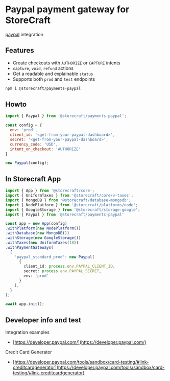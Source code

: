 # Paypal payment gateway for **StoreCraft**

[paypal](https://developer.paypal.com/docs/checkout/) integration

## Features
- Create checkouts with `AUTHORIZE` or `CAPTURE` intents
- `capture`, `void`, `refund` actions
- Get a readable and explainable `status`
- Supports both `prod` and `test` endpoints

```bash
npm i @storecraft/payments-paypal
```

## Howto

```js
import { Paypal } from '@storecraft/payments-paypal';

const config = {
  env: 'prod',
  client_id: '<get-from-your-paypal-dashboard>',
  secret: '<get-from-your-paypal-dashboard>',
  currency_code: 'USD',
  intent_on_checkout: 'AUTHORIZE'
}

new Paypal(config);
```

## In Storecraft App

```ts
import { App } from '@storecraft/core';
import { UniformTaxes } from '@storecraft/core/v-taxes';
import { MongoDB } from '@storecraft/database-mongodb';
import { NodePlatform } from '@storecraft/platforms/node';
import { GoogleStorage } from '@storecraft/storage-google';
import { Paypal } from '@storecraft/payments-paypal'

const app = new App(config)
.withPlatform(new NodePlatform())
.withDatabase(new MongoDB())
.withStorage(new GoogleStorage())
.withTaxes(new UniformTaxes(18))
.withPaymentGateways(
  {
    'paypal_standard_prod': new Paypal(
      { 
        client_id: process.env.PAYPAL_CLIENT_ID, 
        secret: process.env.PAYPAL_SECRET, 
        env: 'prod' 
      }
    ),
  }
);

await app.init();

```

## Developer info and test

Integration examples
- [https://developer.paypal.com/](https://developer.paypal.com/)

Credit Card Generator
- [https://developer.paypal.com/tools/sandbox/card-testing/#link-creditcardgenerator](https://developer.paypal.com/tools/sandbox/card-testing/#link-creditcardgenerator)
